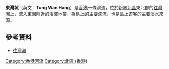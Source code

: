 '''東灣坑'''（英文：'''Tung Wan Hang'''）是[[香港|香港]]一條溪流，位於[[新界|新界]][[北區_(香港)|北區]]東北部的[[往灣洲|往灣洲]]上，流入[[東灣_(往灣洲)|東灣]]附近的[[沼澤|沼澤]]地帶，為島上的主要溪流，也是島上遊客的主要[[淡水|淡水]]來源。

==參考資料==
*[http://hknature.150m.com/found_place_6.htm 往灣洲] {{Wayback|url=http://hknature.150m.com/found_place_6.htm |date=20090417025255 }}

{{HK-geo-stub}}

[[Category:香港河流|Category:香港河流]]
[[Category:北區_(香港)|Category:北區 (香港)]]